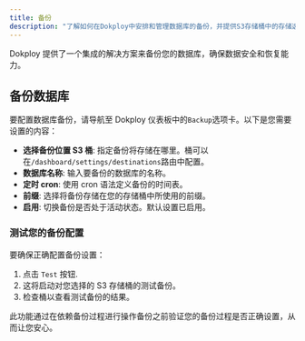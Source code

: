 ```yaml
---
title: 备份
description: "了解如何在Dokploy中安排和管理数据库的备份，并提供S3存储桶中的存储选项。"
---
```


Dokploy 提供了一个集成的解决方案来备份您的数据库，确保数据安全和恢复能力。

## 备份数据库

要配置数据库备份，请导航至 Dokploy 仪表板中的`Backup`选项卡。以下是您需要设置的内容：

- **选择备份位置 S3 桶**: 指定备份将存储在哪里。桶可以在`/dashboard/settings/destinations`路由中配置。
- **数据库名称**: 输入要备份的数据库的名称。
- **定时 cron**: 使用 cron 语法定义备份的时间表。
- **前缀**: 选择将备份存储在您的存储桶中所使用的前缀。
- **启用**: 切换备份是否处于活动状态。默认设置已启用。

### 测试您的备份配置

要确保正确配置备份设置：

1. 点击 `Test` 按钮.
2. 这将启动对您选择的 S3 存储桶的测试备份。
3. 检查桶以查看测试备份的结果。

此功能通过在依赖备份过程进行操作备份之前验证您的备份过程是否正确设置，从而让您安心。
